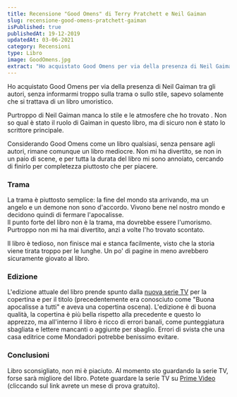 ```yaml
---
title: Recensione "Good Omens" di Terry Pratchett e Neil Gaiman
slug: recensione-good-omens-pratchett-gaiman
isPublished: true
publishedAt: 19-12-2019
updatedAt: 03-06-2021
category: Recensioni
type: Libro
image: GoodOmens.jpg
extract: "Ho acquistato Good Omens per via della presenza di Neil Gaiman tra gli autori, senza informarmi troppo sulla trama o sullo stile, sapevo solamente che si trattava di un libro umoristico. Purtroppo di Neil Gaiman manca lo stile e le atmosfere che ho trovato . Non so qual è stato il ruolo di Gaiman in questo libro, ma di sicuro non è stato lo scrittore principale."
---
```


<Book slug="good-omens" />

Ho acquistato Good Omens per via della presenza di Neil Gaiman tra gli autori, senza informarmi troppo sulla trama o sullo stile, sapevo solamente che si trattava di un libro umoristico.

Purtroppo di Neil Gaiman manca lo stile e le atmosfere che ho trovato <InternalLink text="in altri suoi libri" slug="recensione-american-gods" />. Non so qual è stato il ruolo di Gaiman in questo libro, ma di sicuro non è stato lo scrittore principale.

Considerando Good Omens come un libro qualsiasi, senza pensare agli autori, rimane comunque un libro mediocre. Non mi ha divertito, se non in un paio di scene, e per tutta la durata del libro mi sono annoiato, cercando di finirlo per completezza piuttosto che per piacere.

### Trama

La trama è piuttosto semplice: la fine del mondo sta arrivando, ma un angelo e un demone non sono d'accordo. Vivono bene nel nostro mondo e decidono quindi di fermare l'apocalisse.  
Il punto forte del libro non è la trama, ma dovrebbe essere l'umorismo. Purtroppo non mi ha mai divertito, anzi a volte l'ho trovato scontato.

Il libro è tedioso, non finisce mai e stanca facilmente, visto che la storia viene tirata troppo per le lunghe. Un po' di pagine in meno avrebbero sicuramente giovato al libro.

### Edizione

L'edizione attuale del libro prende spunto dalla [nuova serie TV](https://www.primevideo.com/?tag=adl0aa-21) per la copertina e per il titolo (precedentemente era conosciuto come "Buona apocalisse a tutti" e aveva una copertina oscena). L'edizione è di buona qualità, la copertina è più bella rispetto alla precedente e questo lo apprezzo, ma all'interno il libro è ricco di errori banali, come punteggiatura sbagliata e lettere mancanti o aggiunte per sbaglio. Errori di svista che una casa editrice come Mondadori potrebbe benissimo evitare.

### Conclusioni

Libro sconsigliato, non mi è piaciuto. Al momento sto guardando la serie TV, forse sarà migliore del libro. Potete guardare la serie TV su [Prime Video](https://www.primevideo.com/?tag=adl0aa-21) (cliccando sul link avrete un mese di prova gratuito).